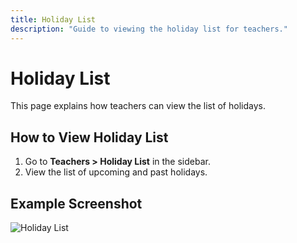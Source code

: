 ```yaml
---
title: Holiday List
description: "Guide to viewing the holiday list for teachers."
---
```


# Holiday List

This page explains how teachers can view the list of holidays.

## How to View Holiday List

1. Go to **Teachers > Holiday List** in the sidebar.
2. View the list of upcoming and past holidays.

## Example Screenshot

![Holiday List](../assets/teachers-holiday-list.png) 